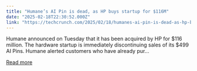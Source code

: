 ```yaml
---
title: "Humane’s AI Pin is dead, as HP buys startup for $116M"
date: "2025-02-18T22:30:52.000Z"
link: "https://techcrunch.com/2025/02/18/humanes-ai-pin-is-dead-as-hp-buys-startup-for-116m/"
---
```


Humane announced on Tuesday that it has been acquired by HP for $116 million. The hardware startup is immediately discontinuing sales of its $499 AI Pins. Humane alerted customers who have already pur...

[Read more](https://techcrunch.com/2025/02/18/humanes-ai-pin-is-dead-as-hp-buys-startup-for-116m/)
